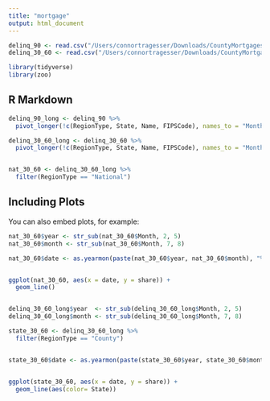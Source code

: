 ```yaml
---
title: "mortgage"
output: html_document
---
```


```r
delinq_90 <- read.csv("/Users/connortragesser/Downloads/CountyMortgagesPercent_90_plus.csv")
delinq_30_60 <- read.csv("/Users/connortragesser/Downloads/CountyMortgagesPercent-30-89DaysLate-thru-2021-06.csv")

library(tidyverse)
library(zoo)

```

## R Markdown

```r

delinq_90_long <- delinq_90 %>% 
  pivot_longer(!c(RegionType, State, Name, FIPSCode), names_to = "Month", values_to = "share")

delinq_30_60_long <- delinq_30_60 %>% 
  pivot_longer(!c(RegionType, State, Name, FIPSCode), names_to = "Month", values_to = "share")


nat_30_60 <- delinq_30_60_long %>% 
  filter(RegionType == "National")

```

## Including Plots

You can also embed plots, for example:

```r

nat_30_60$year <- str_sub(nat_30_60$Month, 2, 5)
nat_30_60$month <- str_sub(nat_30_60$Month, 7, 8)

nat_30_60$date <- as.yearmon(paste(nat_30_60$year, nat_30_60$month), "%Y %m")


ggplot(nat_30_60, aes(x = date, y = share)) +
  geom_line()



```

```r

delinq_30_60_long$year  <- str_sub(delinq_30_60_long$Month, 2, 5)
delinq_30_60_long$month <- str_sub(delinq_30_60_long$Month, 7, 8)

state_30_60 <- delinq_30_60_long %>% 
  filter(RegionType == "County")


state_30_60$date <- as.yearmon(paste(state_30_60$year, state_30_60$month), "%Y %m")


ggplot(state_30_60, aes(x = date, y = share)) +
  geom_line(aes(color= State))



```

